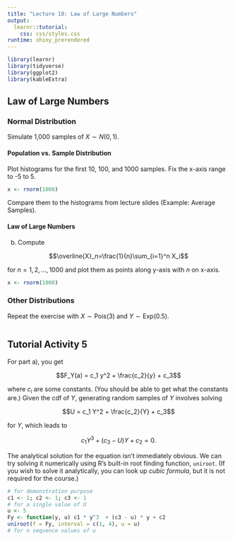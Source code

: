 ```yaml
---
title: "Lecture 10: Law of Large Numbers"
output: 
  learnr::tutorial:
    css: css/styles.css
runtime: shiny_prerendered
---
```



```r
library(learnr)
library(tidyverse)
library(ggplot2)
library(kableExtra)
```


## Law of Large Numbers

### Normal Distribution

Simulate 1,000 samples of $X\sim N(0,1)$.


#### Population vs. Sample Distribution

Plot histograms for the first 10, 100, and 1000 samples. Fix the x-axis range to -5 to 5.

```r
x <- rnorm(1000)
```

Compare them to the histograms from lecture slides (Example: Average Samples). 

#### Law of Large Numbers

b) Compute

$$\overline{X}_n=\frac{1}{n}\sum_{i=1}^n X_i$$

for $n=1,2,\dots,1000$ and plot them as points along y-axis with $n$ on x-axis.


```r
x <- rnorm(1000)
```

### Other Distributions

Repeat the exercise with $X\sim\text{Pois}(3)$ and $Y\sim\text{Exp}(0.5)$.

```r
```

## Tutorial Activity 5 

For part a), you get 

$$F_Y(a) = c_1 y^2 + \frac{c_2}{y} + c_3$$

where $c_i$ are some constants. (You should be able to get what the constants are.) Given the cdf of $Y$, generating random samples of $Y$ involves solving

$$U = c_1 Y^2 + \frac{c_2}{Y} + c_3$$

for $Y$, which leads to

$$c_1 Y^3 +\left(c_3 -U\right)Y+c_2 = 0.$$

The analytical solution for the equation isn't immediately obvious. We can try solving it numerically using R's built-in root finding function, `uniroot`. (If you wish to solve it analytically, you can look up _cubic formula_, but it is not required for the course.)

```r
# for demonstration purpose
c1 <- 1; c2 <- 1; c3 <- 1
# for a single value of U
u <- 5
Fy <- function(y, u) c1 * y^3  + (c3 - u) * y + c2
uniroot(f = Fy, interval = c(1, 4), u = u)
# for n sequence values of u
```
